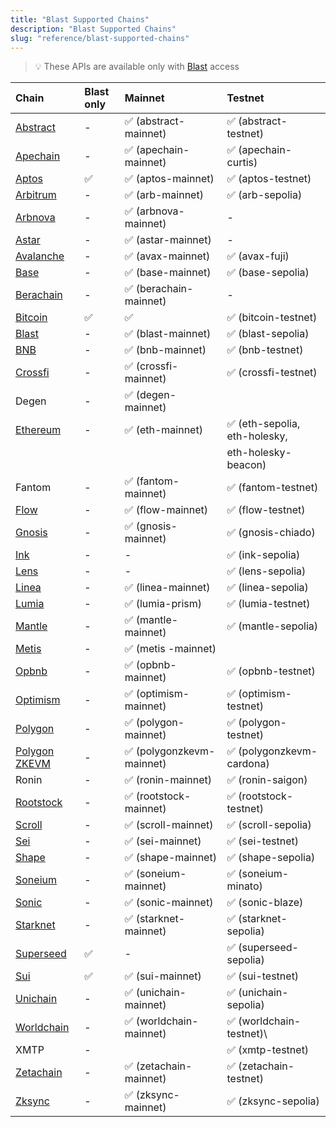 ```yaml
---
title: "Blast Supported Chains"
description: "Blast Supported Chains"
slug: "reference/blast-supported-chains"
---
```


> 💡  These APIs are available only with [Blast](../reference/introduction-to-blast#how-to-get-blast) access

| Chain                                                       | Blast only | Mainnet                   | Testnet                       |
| :---------------------------------------------------------- | :--------- | :------------------------ | :---------------------------- |
| [Abstract](../reference/abstract-api-endpoints)             | -          | ✅ (abstract-mainnet)     | ✅ (abstract-testnet)         |
| [Apechain](../reference/apechain-api-endpoints)             | -          | ✅ (apechain-mainnet)     | ✅ (apechain-curtis)          |
| [Aptos](../node/aptos/aptos-api-endpoints)                  | ✅         | ✅ (aptos-mainnet)        | ✅ (aptos-testnet)            |
| [Arbitrum](../reference/arbitrum-api-endpoints)             | -          | ✅ (arb-mainnet)          | ✅ (arb-sepolia)              |
| [Arbnova](../node/arbitrum-nova/arbitrum-nova-api-endpoints)| -          | ✅ (arbnova-mainnet)      | -                             |
| [Astar](../node/astar/astar-api-endpoints)                  | -          | ✅ (astar-mainnet)        | -                             |
| [Avalanche](../node/avalanche-c-chain/avalanche-c-chain-api-endpoints)                                   | -          | ✅ (avax-mainnet)         | ✅ (avax-fuji)                |
| [Base](../node/base/base-api-endpoints)                     | -          | ✅ (base-mainnet)         | ✅ (base-sepolia)             |
| [Berachain](../reference/berachain-api-endpoints)           | -          | ✅ (berachain-mainnet)    | -                             |
| [Bitcoin](../node/bitcoin/bitcoin-api-endpoints)            | ✅         | ✅                        | ✅ (bitcoin-testnet)          |
| [Blast](../node/blast/blast-api-endpoints)                  | -          | ✅ (blast-mainnet)        | ✅ (blast-sepolia)            |
| [BNB](../node/bnb-smart-chain/bnb-smart-chain-endpoints)    | -          | ✅ (bnb-mainnet)          | ✅ (bnb-testnet)              |
| [Crossfi](../reference/crossfi-api-endpoints)               | -          | ✅ (crossfi-mainnet)      | ✅ (crossfi-testnet)          |
| Degen                                                       | -          | ✅ (degen-mainnet)        |                               |
| [Ethereum](../reference/ethereum-api-endpoints)             | -          | ✅ (eth-mainnet)          | ✅ (eth-sepolia, eth-holesky, |
|                                                             |            |                           | eth-holesky-beacon)           |
| Fantom                                                      | -          | ✅ (fantom-mainnet)       | ✅ (fantom-testnet)           |
| [Flow](../reference/flow-api-endpoints)                     | -          | ✅ (flow-mainnet)         | ✅ (flow-testnet)             |
| [Gnosis](../node/gnosis/gnosis-api-endpoints)               | -          | ✅ (gnosis-mainnet)       | ✅ (gnosis-chiado)            |
| [Ink](../reference/ink-api-endpoints)                       | -          | -                         | ✅ (ink-sepolia)              |
| [Lens](../reference/lens-api-endpoints)                     | -          | -                         | ✅ (lens-sepolia)             |
| [Linea](../node/linea/linea-api-endpoints)                  | -          | ✅ (linea-mainnet)        | ✅ (linea-sepolia)            |
| [Lumia](../reference/lumia-api-endpoints)                   | -          | ✅ (lumia-prism)          | ✅ (lumia-testnet)            |
| [Mantle](../node/mantle/mantle-api-endpoints)               | -          | ✅ (mantle-mainnet)       | ✅ (mantle-sepolia)           |
| [Metis](../node/metis/metis-api-endpoints)                  | -          | ✅ (metis -mainnet)       |                               |
| [Opbnb](../node/opbnb/op-bnb-api-endpoints)                 | -          | ✅ (opbnb-mainnet)        | ✅ (opbnb-testnet)            |
| [Optimism](../reference/optimism-api-endpoints)             | -          | ✅ (optimism-mainnet)     | ✅ (optimism-testnet)         |
| [Polygon](../reference/polygon-api-endpoints)               | -          | ✅ (polygon-mainnet)      | ✅ (polygon-testnet)          |
| [Polygon ZKEVM](../node/polygon-zkevm/polygon-zkevm-api-endpoints)                         | -          | ✅ (polygonzkevm-mainnet) | ✅ (polygonzkevm-cardona)     |
| Ronin                                                       | -          | ✅ (ronin-mainnet)        | ✅ (ronin-saigon)             |
| [Rootstock](../reference/rootstock-api-endpoints)           | -          | ✅ (rootstock-mainnet)    | ✅ (rootstock-testnet)        |
| [Scroll](../node/scroll/scroll-api-endpoints)               | -          | ✅ (scroll-mainnet)       | ✅ (scroll-sepolia)           |
| [Sei](../reference/sei-api-endpoints)                       | -          | ✅ (sei-mainnet)          | ✅ (sei-testnet)              |
| [Shape](../reference/shape-api-endpoints)                   | -          | ✅ (shape-mainnet)        | ✅ (shape-sepolia)            |
| [Soneium](../reference/soneium-api-endpoints)               | -          | ✅ (soneium-mainnet)      | ✅ (soneium-minato)           |
| [Sonic](../reference/sonic-api-endpoints)                   | -          | ✅ (sonic-mainnet)        | ✅ (sonic-blaze)              |
| [Starknet](../reference/starknet-api-endpoints)             | -          | ✅ (starknet-mainnet)     | ✅ (starknet-sepolia)         |
| [Superseed](../node/superseed/superseed-api-endpoints)      | ✅         | -         | ✅ (superseed-sepolia)        |
| [Sui](../node/sui/sui-api-endpoints)                        | ✅         | ✅ (sui-mainnet)          | ✅ (sui-testnet)              |
| [Unichain](../reference/unichain-api-endpoints)             | -          | ✅ (unichain-mainnet)     | ✅ (unichain-sepolia)         |
| [Worldchain](../node/world-chain/world-chain-api-endpoints) | -          | ✅ (worldchain-mainnet)   | ✅ (worldchain-testnet)\
|  XMTP                                                       | -          |                           | ✅ (xmtp-testnet)             |
| [Zetachain](../reference/zetachain-api-endpoints)           | -          | ✅ (zetachain-mainnet)    | ✅ (zetachain-testnet)        |
| [Zksync](../reference/zksync-api-endpoints)                 | -          | ✅ (zksync-mainnet)       | ✅ (zksync-sepolia)           |
